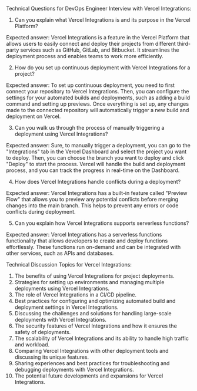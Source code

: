 

Technical Questions for DevOps Engineer Interview with Vercel Integrations:

1. Can you explain what Vercel Integrations is and its purpose in the Vercel Platform?

Expected answer: Vercel Integrations is a feature in the Vercel Platform that allows users to easily connect and deploy their projects from different third-party services such as GitHub, GitLab, and Bitbucket. It streamlines the deployment process and enables teams to work more efficiently.

2. How do you set up continuous deployment with Vercel Integrations for a project?

Expected answer: To set up continuous deployment, you need to first connect your repository to Vercel Integrations. Then, you can configure the settings for your automated builds and deployments, such as adding a build command and setting up previews. Once everything is set up, any changes made to the connected repository will automatically trigger a new build and deployment on Vercel.

3. Can you walk us through the process of manually triggering a deployment using Vercel Integrations?

Expected answer: Sure, to manually trigger a deployment, you can go to the "Integrations" tab in the Vercel Dashboard and select the project you want to deploy. Then, you can choose the branch you want to deploy and click "Deploy" to start the process. Vercel will handle the build and deployment process, and you can track the progress in real-time on the Dashboard.

4. How does Vercel Integrations handle conflicts during a deployment?

Expected answer: Vercel Integrations has a built-in feature called "Preview Flow" that allows you to preview any potential conflicts before merging changes into the main branch. This helps to prevent any errors or code conflicts during deployment.

5. Can you explain how Vercel Integrations supports serverless functions?

Expected answer: Vercel Integrations has a serverless functions functionality that allows developers to create and deploy functions effortlessly. These functions run on-demand and can be integrated with other services, such as APIs and databases.

Technical Discussion Topics for Vercel Integrations:

1. The benefits of using Vercel Integrations for project deployments.
2. Strategies for setting up environments and managing multiple deployments using Vercel Integrations.
3. The role of Vercel Integrations in a CI/CD pipeline.
4. Best practices for configuring and optimizing automated build and deployment settings in Vercel Integrations.
5. Discussing the challenges and solutions for handling large-scale deployments with Vercel Integrations.
6. The security features of Vercel Integrations and how it ensures the safety of deployments.
7. The scalability of Vercel Integrations and its ability to handle high traffic and workload.
8. Comparing Vercel Integrations with other deployment tools and discussing its unique features.
9. Sharing experiences and best practices for troubleshooting and debugging deployments with Vercel Integrations.
10. The potential future developments and expansions for Vercel Integrations.